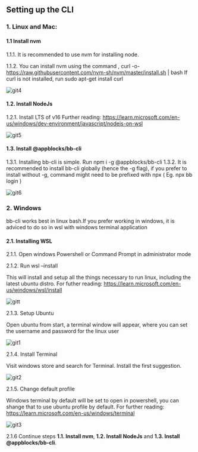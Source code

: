 ## Setting up the CLI

### 1. Linux and Mac:  

#### 1.1 Install nvm
1.1.1.	It is recommended to use nvm for installing node.  

1.1.2.	You can install nvm using the command ,
 curl -o- https://raw.githubusercontent.com/nvm-sh/nvm/master/install.sh | bash
If curl is not installed, run sudo apt-get install curl  

![git4](https://user-images.githubusercontent.com/97872852/203755963-0ed75bc1-5af0-42fc-b8bc-49c168de93e5.gif)  

#### 1.2. Install NodeJs
1.2.1.	Install LTS of v16
Further reading: https://learn.microsoft.com/en-us/windows/dev-environment/javascript/nodejs-on-wsl  

![git5](https://user-images.githubusercontent.com/97872852/203756175-9d98c29c-421b-4deb-be4a-c44c67ae3038.gif)  

#### 1.3. Install @appblocks/bb-cli
1.3.1.	Installing bb-cli is simple. Run npm i -g @appblocks/bb-cli
1.3.2.	It is recommended to install bb-cli globally (hence the -g flag), if you prefer to install without -g, command might need to be prefixed with npx ( Eg. npx bb login )  

![git6](https://user-images.githubusercontent.com/97872852/203756370-557ad93f-4817-4cc7-b7c3-cdbfa65b39cb.gif)  

### 2. Windows
bb-cli works best in linux bash.If you prefer working in windows, it is adviced to do so in wsl with windows terminal application
#### 2.1. Installing WSL
2.1.1.	Open windows Powershell or Command Prompt in administrator mode  

2.1.2.	Run wsl –install  

This will install and setup all the things necessary to run linux, including the latest ubuntu distro. For futher reading: https://learn.microsoft.com/en-us/windows/wsl/install  

![gitt](https://user-images.githubusercontent.com/97872852/203749101-a6915fec-cb28-4d01-9a3e-fc85533eea11.gif)  

2.1.3. Setup Ubuntu  

Open ubuntu from start, a terminal window will appear, where you can set the username and password for the linux user  

![git1](https://user-images.githubusercontent.com/97872852/203754998-6b5c3e72-56a2-46b3-b8a9-ce14db3ec661.gif)  

2.1.4. Install Terminal  

  Visit windows store and search for Terminal. Install the first suggestion.  
 
![git2](https://user-images.githubusercontent.com/97872852/203755290-dcb464d2-98fa-4152-b2b7-055d2c11f96f.gif)  

2.1.5. Change default profile  

   Windows terminal by default will be set to open in powershell, you can shange that to use ubuntu profile by default. For further reading: https://learn.microsoft.com/en-us/windows/terminal  

![git3](https://user-images.githubusercontent.com/97872852/203755570-fc9eb24a-2339-4d13-9dc1-4d70dcfc0f8e.gif)  

2.1.6 Continue steps **1.1. Install nvm**, **1.2. Install NodeJs** and **1.3. Install @appblocks/bb-cli**.


